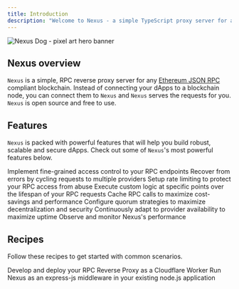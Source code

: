 ```yaml
---
title: Introduction
description: "Welcome to Nexus - a simple TypeScript proxy server for any JSON RPC compliant blockchain."
---
```


<img
  className="block w-full"
  src="/images/nexus-hero-banner.svg"
  alt="Nexus Dog - pixel art hero banner"
/>

## Nexus overview

<Snippet file="warning-pre-alpha.mdx" />

`Nexus` is a simple, RPC reverse proxy server for any [Ethereum JSON RPC](https://ethereum.org/en/developers/docs/apis/json-rpc/) compliant blockchain. Instead of connecting your dApps to a blockchain node, you can connect them to `Nexus` and `Nexus` serves the requests for you. `Nexus` is open source and free to use.

## Features

`Nexus` is packed with powerful features that will help you build robust, scalable and secure dApps. Check out some of `Nexus`'s most powerful features below.

<CardGroup cols={2}>
  <Card
    title="Authorization"
    icon="key-skeleton-left-right"
    iconType="solid"
    href="/features/authorization"
  >
    Implement fine-grained access control to your RPC endpoints
  </Card>
  <Card
    title="Request Cycling"
    icon="arrows-spin"
    iconType="solid"
    href="/features/request-cycling"
  >
    Recover from errors by cycling requests to multiple providers
  </Card>
  <Card
    title="Rate Limiting"
    icon="gauge"
    iconType="regular"
    href="/features/rate-limiting"
  >
    Setup rate limiting to protect your RPC access from abuse
  </Card>
  <Card
    title="Lifecycle Hooks"
    icon="conveyor-belt-arm"
    iconType="regular"
    href="/features/lifecycle-hooks"
  >
    Execute custom logic at specific points over the lifespan of your RPC
    requests
  </Card>
  <Card title="Caching" icon="box" iconType="regular" href="/features/caching">
    Cache RPC calls to maximize cost-savings and performance
  </Card>
  <Card title="Quorum" icon="ballot" iconType="regular" href="/features/quorum">
    Configure quorum strategies to maximize decentralization and security
  </Card>
  <Card
    title="Adaptive Performance"
    icon="chart-line-up"
    iconType="regular"
    href="/features/adaptive-performance"
  >
    Continuously adapt to provider availability to maximize uptime
  </Card>
  <Card
    title="Observability"
    icon="telescope"
    iconType="regular"
    href="/features/observability"
  >
    Observe and monitor Nexus's performance
  </Card>
</CardGroup>

## Recipes

Follow these recipes to get started with common scenarios.

<CardGroup cols={2}>
  <Card
    title="Cloudflare Worker"
    icon="cloudflare"
    href="/recipes/cloudflare-worker"
  >
    Develop and deploy your RPC Reverse Proxy as a Cloudflare Worker
  </Card>
  <Card
    title="Express.js Middleware"
    icon="node-js"
    href="/recipes/express-js-middleware"
  >
    Run Nexus as an express-js middleware in your existing node.js application
  </Card>
</CardGroup>
